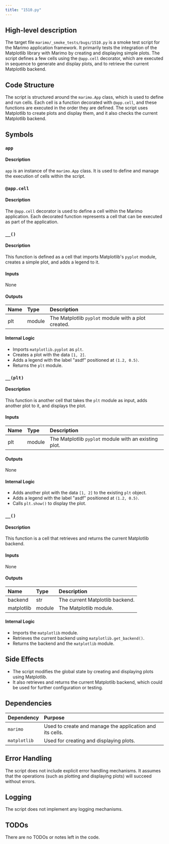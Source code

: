 ```yaml
---
title: "1510.py"
---
```


## High-level description

The target file `marimo/_smoke_tests/bugs/1510.py` is a smoke test script for the Marimo application framework. It primarily tests the integration of the Matplotlib library with Marimo by creating and displaying simple plots. The script defines a few cells using the `@app.cell` decorator, which are executed in sequence to generate and display plots, and to retrieve the current Matplotlib backend.

## Code Structure

The script is structured around the `marimo.App` class, which is used to define and run cells. Each cell is a function decorated with `@app.cell`, and these functions are executed in the order they are defined. The script uses Matplotlib to create plots and display them, and it also checks the current Matplotlib backend.

## Symbols

### `app`
#### Description
`app` is an instance of the `marimo.App` class. It is used to define and manage the execution of cells within the script.

### `@app.cell`
#### Description
The `@app.cell` decorator is used to define a cell within the Marimo application. Each decorated function represents a cell that can be executed as part of the application.

### `__()`
#### Description
This function is defined as a cell that imports Matplotlib's `pyplot` module, creates a simple plot, and adds a legend to it.

#### Inputs
None

#### Outputs
| Name | Type | Description |
|:-----|:-----|:------------|
| plt | module | The Matplotlib `pyplot` module with a plot created. |

#### Internal Logic
- Imports `matplotlib.pyplot` as `plt`.
- Creates a plot with the data `[1, 2]`.
- Adds a legend with the label "asdf" positioned at `(1.2, 0.5)`.
- Returns the `plt` module.

### `__(plt)`
#### Description
This function is another cell that takes the `plt` module as input, adds another plot to it, and displays the plot.

#### Inputs
| Name | Type | Description |
|:-----|:-----|:------------|
| plt | module | The Matplotlib `pyplot` module with an existing plot. |

#### Outputs
None

#### Internal Logic
- Adds another plot with the data `[1, 2]` to the existing `plt` object.
- Adds a legend with the label "asdf" positioned at `(1.2, 0.5)`.
- Calls `plt.show()` to display the plot.

### `__()`
#### Description
This function is a cell that retrieves and returns the current Matplotlib backend.

#### Inputs
None

#### Outputs
| Name | Type | Description |
|:-----|:-----|:------------|
| backend | str | The current Matplotlib backend. |
| matplotlib | module | The Matplotlib module. |

#### Internal Logic
- Imports the `matplotlib` module.
- Retrieves the current backend using `matplotlib.get_backend()`.
- Returns the backend and the `matplotlib` module.

## Side Effects

- The script modifies the global state by creating and displaying plots using Matplotlib.
- It also retrieves and returns the current Matplotlib backend, which could be used for further configuration or testing.

## Dependencies

| Dependency | Purpose |
|:-----------|:--------|
| `marimo` | Used to create and manage the application and its cells. |
| `matplotlib` | Used for creating and displaying plots. |

## Error Handling

The script does not include explicit error handling mechanisms. It assumes that the operations (such as plotting and displaying plots) will succeed without errors.

## Logging

The script does not implement any logging mechanisms.

## TODOs

There are no TODOs or notes left in the code.
